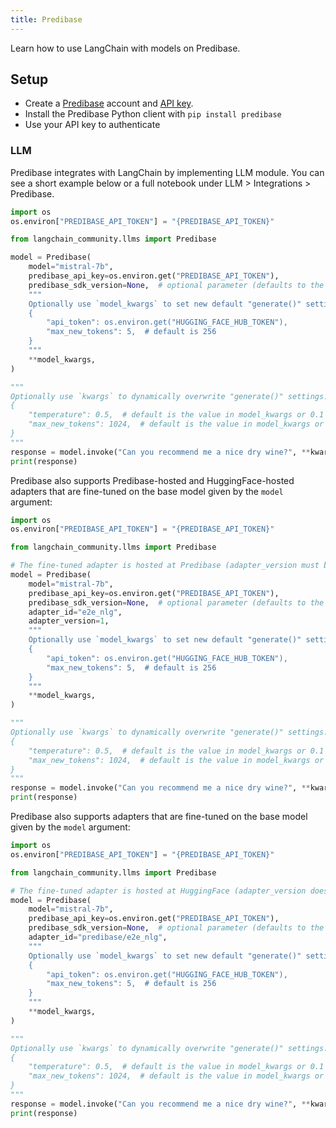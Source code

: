 ```yaml
---
title: Predibase
---
```


Learn how to use LangChain with models on Predibase.

## Setup

- Create a [Predibase](https://predibase.com/) account and [API key](https://docs.predibase.com/sdk-guide/intro).
- Install the Predibase Python client with `pip install predibase`
- Use your API key to authenticate

### LLM

Predibase integrates with LangChain by implementing LLM module. You can see a short example below or a full notebook under LLM > Integrations > Predibase.

```python
import os
os.environ["PREDIBASE_API_TOKEN"] = "{PREDIBASE_API_TOKEN}"

from langchain_community.llms import Predibase

model = Predibase(
    model="mistral-7b",
    predibase_api_key=os.environ.get("PREDIBASE_API_TOKEN"),
    predibase_sdk_version=None,  # optional parameter (defaults to the latest Predibase SDK version if omitted)
    """
    Optionally use `model_kwargs` to set new default "generate()" settings.  For example:
    {
        "api_token": os.environ.get("HUGGING_FACE_HUB_TOKEN"),
        "max_new_tokens": 5,  # default is 256
    }
    """
    **model_kwargs,
)

"""
Optionally use `kwargs` to dynamically overwrite "generate()" settings.  For example:
{
    "temperature": 0.5,  # default is the value in model_kwargs or 0.1 (initialization default)
    "max_new_tokens": 1024,  # default is the value in model_kwargs or 256 (initialization default)
}
"""
response = model.invoke("Can you recommend me a nice dry wine?", **kwargs)
print(response)
```

Predibase also supports Predibase-hosted and HuggingFace-hosted adapters that are fine-tuned on the base model given by the `model` argument:

```python
import os
os.environ["PREDIBASE_API_TOKEN"] = "{PREDIBASE_API_TOKEN}"

from langchain_community.llms import Predibase

# The fine-tuned adapter is hosted at Predibase (adapter_version must be specified).
model = Predibase(
    model="mistral-7b",
    predibase_api_key=os.environ.get("PREDIBASE_API_TOKEN"),
    predibase_sdk_version=None,  # optional parameter (defaults to the latest Predibase SDK version if omitted)
    adapter_id="e2e_nlg",
    adapter_version=1,
    """
    Optionally use `model_kwargs` to set new default "generate()" settings.  For example:
    {
        "api_token": os.environ.get("HUGGING_FACE_HUB_TOKEN"),
        "max_new_tokens": 5,  # default is 256
    }
    """
    **model_kwargs,
)

"""
Optionally use `kwargs` to dynamically overwrite "generate()" settings.  For example:
{
    "temperature": 0.5,  # default is the value in model_kwargs or 0.1 (initialization default)
    "max_new_tokens": 1024,  # default is the value in model_kwargs or 256 (initialization default)
}
"""
response = model.invoke("Can you recommend me a nice dry wine?", **kwargs)
print(response)
```

Predibase also supports adapters that are fine-tuned on the base model given by the `model` argument:

```python
import os
os.environ["PREDIBASE_API_TOKEN"] = "{PREDIBASE_API_TOKEN}"

from langchain_community.llms import Predibase

# The fine-tuned adapter is hosted at HuggingFace (adapter_version does not apply and will be ignored).
model = Predibase(
    model="mistral-7b",
    predibase_api_key=os.environ.get("PREDIBASE_API_TOKEN"),
    predibase_sdk_version=None,  # optional parameter (defaults to the latest Predibase SDK version if omitted)
    adapter_id="predibase/e2e_nlg",
    """
    Optionally use `model_kwargs` to set new default "generate()" settings.  For example:
    {
        "api_token": os.environ.get("HUGGING_FACE_HUB_TOKEN"),
        "max_new_tokens": 5,  # default is 256
    }
    """
    **model_kwargs,
)

"""
Optionally use `kwargs` to dynamically overwrite "generate()" settings.  For example:
{
    "temperature": 0.5,  # default is the value in model_kwargs or 0.1 (initialization default)
    "max_new_tokens": 1024,  # default is the value in model_kwargs or 256 (initialization default)
}
"""
response = model.invoke("Can you recommend me a nice dry wine?", **kwargs)
print(response)
```
